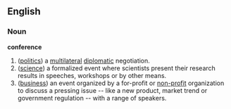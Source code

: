 ==English==
===Noun===
'''conference'''
#([[politics]]) a [[multilateral]] [[diplomatic]] negotiation.
#([[science]]) a formalized event where scientists present their research results in speeches, workshops or by other means.
#([[business]]) an event organized by a for-profit or [[non-profit]] organization to discuss a pressing issue -- like a new product, market trend or government regulation -- with a range of speakers.